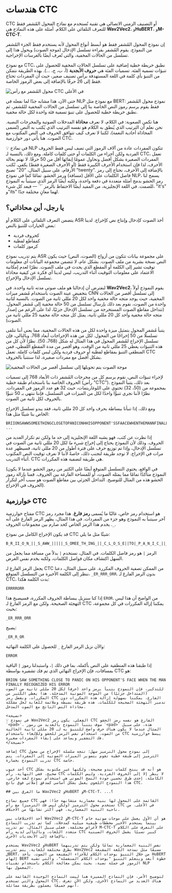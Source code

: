 # هندسات CTC

CTC أو التصنيف الزمني الاتصالي هي تقنية تُستخدم مع نماذج المحول المُشفر فقط للتعرف التلقائي على الكلام. أمثلة على هذه النماذج هي **Wav2Vec2**، و**HuBERT**، و**M-CTC-T**.

إن نموذج المحول المُشفر فقط هو أبسط أنواع المحول لأنه يستخدم فقط الجزء المُشفر من النموذج. يقوم المُشفر بقراءة تسلسل الإدخال (موجة الصوت) ويحول هذا إلى تسلسل من الحالات المخفية، والتي تُعرف أيضًا بالغرسات الإخراجية.

مع نموذج CTC، نطبق خريطة خطية إضافية على تسلسل الحالات المخفية للحصول على تنبؤات تسمية الفئة. تسميات الفئة هي **حروف الأبجدية** (أ، ب، ج، ...). بهذه الطريقة نتمكن من التنبؤ بأي كلمة في اللغة المستهدفة برأس تصنيف صغير، حيث أن المفردات تحتاج فقط إلى 26 حرفًا بالإضافة إلى بعض الرموز الخاصة.

<div class="flex justify-center">
    <img src="https://huggingface.co/datasets/huggingface-course/audio-course-images/resolve/main/wav2vec2-ctc.png" alt="محول المُشفر مع رأس CTC في الأعلى">
</div>

حتى الآن، هذا مشابه جدًا لما نفعله في NLP مع نموذج مثل BERT: نموذج محول المُشفر فقط يقوم برسم رموز النص الخاصة بنا إلى تسلسل من الحالات المخفية للمُشفر، ثم نطبق خريطة خطية للحصول على تنبؤ تسمية فئة واحدة لكل حالة مخفية.

هنا تكمن الصعوبة: في الكلام، لا نعرف **محاذاة** المدخلات الصوتية والمخرجات النصية. نحن نعلم أن الترتيب الذي يُنطق به الكلام هو نفسه الترتيب الذي يُكتب به النص (تُسمى المحاذاة أحادية النغمة)، لكننا لا نعرف كيف تتوافق الحروف في النص المكتوب مع الصوت. هنا يأتي دور خوارزمية CTC.

<Tip>
💡 في نماذج NLP تتكون المفردات عادة من آلاف الرموز التي تصف ليس فقط الحروف الفردية ولكن أجزاء من الكلمات أو حتى كلمات كاملة. ومع ذلك، بالنسبة لـ CTC، تعمل المفردات الصغيرة بشكل أفضل ونحاول عمومًا إبقائها أقل من 50 حرفًا. لا نهتم بحالة الأحرف، لذا فإن استخدام الأحرف الكبيرة فقط (أو الأحرف الصغيرة فقط) يكفي. تُكتب الأرقام، على سبيل المثال، "20" تصبح "twenty". بالإضافة إلى الأحرف، نحتاج إلى رمز فاصل الكلمات على الأقل (مسافة) ورمز الحشو. تمامًا كما في نموذج NLP، يسمح لنا رمز الحشو بدمج أمثلة متعددة في دفعة واحدة، ولكنه أيضًا الرمز الذي سيتنبأ به النموذج للصمت. في اللغة الإنجليزية، من المفيد أيضًا الاحتفاظ بالرمز `'` — فبعد كل شيء، "it's" و"its" لهما معانٍ مختلفة جدًا.
</Tip>

## يا رجل، أين محاذاتي؟

يتضمن التعرف التلقائي على الكلام أو ASR أخذ الصوت كإدخال وإنتاج نص كإخراج. لدينا بعض الخيارات للتنبؤ بالنص:

- كحروف فردية
- كمقاطع لفظية
- كرموز كلمات

يتم تدريب نموذج ASR على مجموعة بيانات تتكون من أزواج (الصوت، النص) حيث يكون النص نسخة بشرية من ملف الصوت. بشكل عام، لا تتضمن مجموعة البيانات أي معلومات توقيت تشير إلى الكلمة أو المقطع الذي يحدث في ملف الصوت. نظرًا لعدم إمكانية الاعتماد على معلومات التوقيت أثناء التدريب، ليس لدينا أي فكرة عن كيفية محاذاة تسلسل الإدخال والإخراج.

لنفترض أن إدخالنا هو ملف صوتي مدته ثانية واحدة. في **Wav2Vec2**، يقوم النموذج أولاً بتخفيض عينة الصوت باستخدام مُشفر ميزات CNN إلى تسلسل أقصر من الحالات المخفية، حيث يوجد متجه حالة مخفية واحد لكل 20 مللي ثانية من الصوت. بالنسبة لثانية واحدة من الصوت، نقوم بعد ذلك بإرسال تسلسل من 50 حالة مخفية إلى مُشفر المحول. (تتداخل مقاطع الصوت المستخرجة من تسلسل الإدخال جزئيًا، لذا على الرغم من إصدار متجه حالة مخفية واحد كل 20 مللي ثانية، يمثل كل متجه حالة مخفية 25 مللي ثانية من الصوت).

يتنبأ مُشفر المحول بتمثيل ميزة واحدة لكل من هذه الحالات المخفية، مما يعني أننا نتلقى تسلسلًا من 50 إخراجًا من المحول. لكل من هذه الإخراجات أبعاد 768. وبالتالي، فإن تسلسل الإخراج لمُشفر المحول في هذا المثال له شكل (768، 50). نظرًا لأن كل من هذه التنبؤات يغطي 25 مللي ثانية من الوقت، وهو أقصر من مدة المقطع اللفظي، فمن المنطقي التنبؤ بمقاطع لفظية أو حروف فردية ولكن ليس كلمات كاملة. تعمل CTC بشكل أفضل مع مفردات صغيرة، لذا سنتنبأ بالحروف.

<div class="flex justify-center">
    <img src="https://huggingface.co/datasets/huggingface-course/audio-course-images/resolve/main/cnn-feature-encoder.png" alt="موجة الصوت يتم تحويلها إلى تسلسل أقصر من الحالات المخفية">
</div>

لإجراء تنبؤات النص، نقوم برسم كل من مخرجات المُشفر ذات الأبعاد 768 إلى تسميات الحروف الخاصة بنا باستخدام طبقة خطية (رأس "CTC"). بعد ذلك، يتنبأ النموذج بمجموعة من (50، 32) تحتوي على اللوغاريتمات، حيث 32 هو عدد الرموز في المفردات. نظرًا لأننا نجري تنبؤًا واحدًا لكل من الميزات في التسلسل، فإننا ننتهي بـ 50 تنبؤًا بالحروف لكل ثانية من الصوت.

ومع ذلك، إذا تنبأنا ببساطة بحرف واحد كل 20 مللي ثانية، فقد يبدو تسلسل الإخراج الخاص بنا شيئًا مثل هذا:

```text
BRIIONSAWWSOMEETHINGCLOSETOPANICONHHISOPPONENT'SSFAACEWHENTHEMANNFINALLLYRREECOGGNNIIZEDHHISSERRRRORR ...
```

إذا نظرت عن كثب، فهو يشبه اللغة الإنجليزية إلى حد ما ولكن تم تكرار العديد من الحروف. وذلك لأن النموذج يحتاج إلى إخراج *شيء ما* لكل 20 مللي ثانية من الصوت في تسلسل الإدخال، وإذا تم توزيع حرف على فترة أطول من 20 مللي ثانية، فسيظهر عدة مرات في الإخراج. لا توجد طريقة لتجنب ذلك، خاصةً لأننا لا نعرف توقيت النص المكتوب أثناء التدريب. CTC هي طريقة لتصفية هذه المكررات.

(في الواقع، يحتوي التسلسل المتوقع أيضًا على الكثير من رموز الحشو عندما لا يكون النموذج متأكدًا تمامًا مما يمثله الصوت، أو للمساحة الفارغة بين الحروف. قمنا بإزالة رموز الحشو هذه من المثال للتوضيح. التداخل الجزئي بين مقاطع الصوت هو سبب آخر لتكرار الحروف في الإخراج).

## خوارزمية CTC

مفتاح خوارزمية CTC هو استخدام رمز خاص، غالبًا ما يُسمى **رمز فارغ**. هذا مجرد رمز آخر سيتنبأ به النموذج وهو جزء من المفردات. في هذا المثال، يظهر الرمز الفارغ على أنه `_`. يخدم هذا الرمز الخاص كحد صارم بين مجموعات الحروف.

قد يكون الإخراج الكامل من نموذج CTC شيئًا مثل ما يلي:

```text
B_R_II_O_N_||_S_AWW_|||||_S_OMEE_TH_ING_||_C_L_O_S_E||TO|_P_A_N_I_C_||_ON||HHI_S||_OP_P_O_N_EN_T_'SS||_F_AA_C_E||_W_H_EN||THE||M_A_NN_||||_F_I_N_AL_LL_Y||||_RREE_C_O_GG_NN_II_Z_ED|||HHISS|||_ER_RRR_ORR||||
```

الرمز `|` هو رمز فاصل الكلمات. في المثال، نستخدم `|` بدلاً من مسافة مما يجعل من السهل اكتشاف مكان فواصل الكلمات، ولكنه يخدم نفس الغرض.

يجعل الرمز الفارغ لـ CTC من الممكن تصفية الحروف المكررة. على سبيل المثال، دعنا ننظر إلى الكلمة الأخيرة من التسلسل المتوقع، `_ER_RRR_ORR`. بدون الرمز الفارغ لـ CTC، بدت الكلمة هكذا:

```text
ERRRRORR
```

إذا كنا سنزيل ببساطة الحروف المكررة، فسيصبح هذا `EROR`. من الواضح أن هذا ليس التهجئة الصحيحة. ولكن مع الرمز الفارغ لـ CTC يمكننا إزالة المكررات في كل مجموعة، بحيث:

```text
_ER_RRR_ORR
```

يصبح:

```text
_ER_R_OR
```

والآن نزيل الرمز الفارغ `_` للحصول على الكلمة النهائية:

```text
ERROR
```

إذا طبقنا هذه المنطقية على النص بأكمله، بما في ذلك `|`، واستبدلنا رموز `|` الباقية بمسافات، فإن الإخراج النهائي الذي تم فك تشفيره بواسطة CTC هو:

```text
BRION SAW SOMETHING CLOSE TO PANIC ON HIS OPPONENT'S FACE WHEN THE MAN FINALLY RECOGNIZED HIS ERROR
للتذكير، فإن النموذج يتنبأ برمز واحد (حرف) لكل 20 مللي ثانية من الصوت (المتداخل جزئيًا) من الموجة الصوتية المدخلة. هذا يعطي الكثير من المكررات. وبفضل رمز CTC الفارغ، يمكننا بسهولة إزالة هذه المكررات دون تدمير التهجئة الصحيحة للكلمات. هذه طريقة بسيطة وملائمة للغاية لحل مشكلة محاذاة النص الناتج مع الصوت المدخل.

<نصيحة>
💡 في نموذج Wav2Vec2 الفعلي، يكون رمز CTC الفارغ هو نفسه رمز الحشو `<pad>`. سوف يتنبأ النموذج بالعديد من رموز `<pad>` هذه، على سبيل المثال عندما لا يكون هناك حرف واضح للتنبؤ به لـ 20 مللي ثانية الحالية من الصوت. استخدام نفس الرمز للحشو وللإلغاء باستخدام CTC يبسط خوارزمية فك التشفير ويساعد على إبقاء المفردات صغيرة.
</نصيحة>

إضافة CTC إلى نموذج محول الترميز سهل: تتجه سلسلة الإخراج من محول الترميز إلى طبقة خطية تقوم بتصوير الميزات الصوتية إلى المفردات. يتم تدريب النموذج بخسارة CTC خاصة.

أحد عيوب CTC هو أنه قد ينتج كلمات تبدو صحيحة، ولكنها غير مكتوبة بشكل صحيح. ففي النهاية، رأس CTC لا ينظر إلا إلى الحروف الفردية، وليس الكلمات الكاملة. إحدى طرق تحسين جودة النسخ الصوتي هي استخدام نموذج لغة خارجي. هذا النموذج اللغوي يعمل بشكل أساسي كمدقق إملائي فوق ناتج CTC.

## ما الفرق بين Wav2Vec2 وHuBERT وM-CTC-T، ...؟

جميع نماذج CTC القائمة على المحول لها بنية معمارية متشابهة جدًا: فهي تستخدم محول الترميز (ولكن ليس فك الترميز) مع رأس CTC في الأعلى. من ناحية البنية المعمارية، فهي أكثر تشابهًا من الاختلاف.

أحد الاختلافات بين Wav2Vec2 وM-CTC-T هو أن الأول يعمل على موجات صوتية خام بينما يستخدم الأخير مخططات طيفية ميلية كمدخلات. كما تم تدريب النماذج لأغراض مختلفة. فعلى سبيل المثال، تم تدريب M-CTC-T على التعرف على الكلام متعدد اللغات، وبالتالي لديه رأس CTC كبير نسبيًا يشمل الحروف الصينية بالإضافة إلى الأبجديات الأخرى.

يستخدم Wav2Vec2 وHuBERT نفس البنية المعمارية تمامًا ولكن يتم تدريبهما بطرق مختلفة للغاية. يتم تدريب Wav2Vec2 مسبقًا مثل نمذجة اللغة المقنعة لBERT، من خلال التنبؤ بوحدات الكلام للأجزاء المقنعة من الصوت. يأخذ HuBERT إلهام BERT خطوة أبعد ويتعلم التنبؤ "بوحدات الكلام المنفصلة"، والتي تشبه الرموز في جملة نصية، بحيث يمكن معالجة الكلام باستخدام تقنيات NLP المعمول بها.

لتوضيح الأمر، فإن النماذج المميزة هنا ليست النماذج الوحيدة القائمة على المحول والتي تستخدم CTC. هناك العديد من النماذج الأخرى، ولكن الآن تعرف أنهم جميعًا يعملون بطريقة مماثلة.